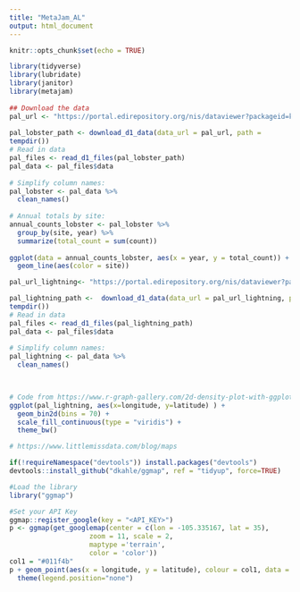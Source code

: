 ```yaml
---
title: "MetaJam_AL"
output: html_document
---
```


```r
knitr::opts_chunk$set(echo = TRUE)
```

```r
library(tidyverse)
library(lubridate)
library(janitor)
library(metajam)
 
## Download the data
pal_url <- "https://portal.edirepository.org/nis/dataviewer?packageid=knb-lter-sbc.77.4&entityid=f32823fba432f58f66c06b589b7efac6"
 
pal_lobster_path <- download_d1_data(data_url = pal_url, path = 
tempdir())
# Read in data
pal_files <- read_d1_files(pal_lobster_path)
pal_data <- pal_files$data
 
# Simplify column names:
pal_lobster <- pal_data %>%
  clean_names()
 
# Annual totals by site:
annual_counts_lobster <- pal_lobster %>% 
  group_by(site, year) %>% 
  summarize(total_count = sum(count))
 
ggplot(data = annual_counts_lobster, aes(x = year, y = total_count)) +
  geom_line(aes(color = site))
```

```r
pal_url_lightning<- "https://portal.edirepository.org/nis/dataviewer?packageid=knb-lter-sev.31998.1&entityid=7b7926c8180e0a804d2e92e347ebe85b"

pal_lightning_path <-  download_d1_data(data_url = pal_url_lightning, path = 
tempdir())
# Read in data
pal_files <- read_d1_files(pal_lightning_path)
pal_data <- pal_files$data
 
# Simplify column names:
pal_lightning <- pal_data %>%
  clean_names()
 


# Code from https://www.r-graph-gallery.com/2d-density-plot-with-ggplot2.html
ggplot(pal_lightning, aes(x=longitude, y=latitude) ) +
  geom_bin2d(bins = 70) +
  scale_fill_continuous(type = "viridis") +
  theme_bw()
```

```r
# https://www.littlemissdata.com/blog/maps

if(!requireNamespace("devtools")) install.packages("devtools")
devtools::install_github("dkahle/ggmap", ref = "tidyup", force=TRUE)

#Load the library
library("ggmap")

#Set your API Key
ggmap::register_google(key = "<API_KEY>")
p <- ggmap(get_googlemap(center = c(lon = -105.335167, lat = 35),
                    zoom = 11, scale = 2,
                    maptype ='terrain',
                    color = 'color'))
col1 = "#011f4b"
p + geom_point(aes(x = longitude, y = latitude), colour = col1, data = pal_lightning, alpha=0.25, size = 0.5) + 
  theme(legend.position="none")
```
